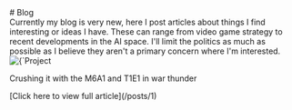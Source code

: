 <div style={{textAlign: `center`}}>
  # Blog
</div>

<div className="textbox">
  Currently my blog is very new, here I post articles about things I find interesting or ideas I have. These can range from video game strategy to recent developments in the AI space. I'll limit the politics as much as possible as I believe they aren't a primary concern where I'm interested.
  <div className="blogPreview project">
    <img alt={`Project Image`} className="projImg" src="\assets\images\article1CoverIMG.PNG" />
    <div className="projDes">
      <p>Crushing it with the M6A1 and T1E1 in war thunder</p>
      <p className="gameLink">[Click here to view full article](/posts/1)</p>
    </div>
  </div>
</div>